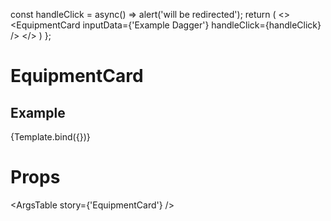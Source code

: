 
  const handleClick = async() => alert('will be redirected');
  return (
    <>
      <EquipmentCard
        inputData={'Example Dagger'}
        handleClick={handleClick}
      />
    </>
  )
};

<Meta
  title='Components/EquipmentCard'
  component={EquipmentCard}
/>

# EquipmentCard
<Description of={EquipmentCard}/>


## Example
<Canvas>
  <Story name='EquipmentCard'>
    {Template.bind({})}
  </Story>
</Canvas>

# Props
<ArgsTable story={'EquipmentCard'} />
